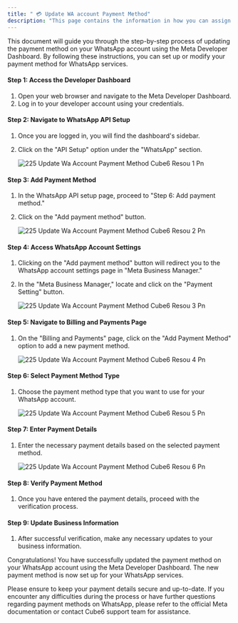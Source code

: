 ```yaml
---
title: " 💳 Update WA account Payment Method"
description: "This page contains the information in how you can assign the payment method to any WhatsApp Account"
---
```


This document will guide you through the step-by-step process of updating the payment method on your WhatsApp account using the Meta Developer Dashboard. By following these instructions, you can set up or modify your payment method for WhatsApp services.

#### **Step 1: Access the Developer Dashboard**

1. Open your web browser and navigate to the Meta Developer Dashboard.
2. Log in to your developer account using your credentials.

#### **Step 2: Navigate to WhatsApp API Setup**

1. Once you are logged in, you will find the dashboard's sidebar.
2. Click on the "API Setup" option under the "WhatsApp" section.

   ![225 Update Wa Account Payment Method  Cube6 Resou 1 Pn](/images/platform-guidelines-training/update-wa-account/225.update_wa_account_payment_method__Cube6_resou-1.png)

#### **Step 3: Add Payment Method**

1. In the WhatsApp API setup page, proceed to "Step 6: Add payment method."
2. Click on the "Add payment method" button.

   ![225 Update Wa Account Payment Method  Cube6 Resou 2 Pn](/images/platform-guidelines-training/update-wa-account/225.update_wa_account_payment_method__Cube6_resou-2.png)

#### **Step 4: Access WhatsApp Account Settings**

1. Clicking on the "Add payment method" button will redirect you to the WhatsApp account settings page in "Meta Business Manager."
2. In the "Meta Business Manager," locate and click on the "Payment Setting" button.

   ![225 Update Wa Account Payment Method  Cube6 Resou 3 Pn](/images/platform-guidelines-training/update-wa-account/225.update_wa_account_payment_method__Cube6_resou-3.png)

#### **Step 5: Navigate to Billing and Payments Page**

1. On the "Billing and Payments" page, click on the "Add Payment Method" option to add a new payment method.

   ![225 Update Wa Account Payment Method  Cube6 Resou 4 Pn](/images/platform-guidelines-training/update-wa-account/225.update_wa_account_payment_method__Cube6_resou-4.png)

#### **Step 6: Select Payment Method Type**

1. Choose the payment method type that you want to use for your WhatsApp account.

   ![225 Update Wa Account Payment Method  Cube6 Resou 5 Pn](/images/platform-guidelines-training/update-wa-account/225.update_wa_account_payment_method__Cube6_resou-5.png)

#### **Step 7: Enter Payment Details**

1. Enter the necessary payment details based on the selected payment method.

   ![225 Update Wa Account Payment Method  Cube6 Resou 6 Pn](/images/platform-guidelines-training/update-wa-account/225.update_wa_account_payment_method__Cube6_resou-6.png)

#### **Step 8: Verify Payment Method**

1. Once you have entered the payment details, proceed with the verification process.

#### **Step 9: Update Business Information**

1. After successful verification, make any necessary updates to your business information.

Congratulations\! You have successfully updated the payment method on your WhatsApp account using the Meta Developer Dashboard. The new payment method is now set up for your WhatsApp services.

Please ensure to keep your payment details secure and up-to-date. If you encounter any difficulties during the process or have further questions regarding payment methods on WhatsApp, please refer to the official Meta documentation or contact  Cube6 support team for assistance.